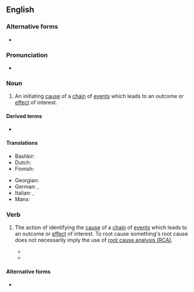 ==English==

===Alternative forms===
* {{alter|en|rootcause}}

===Pronunciation===
* {{audio|en|En-au-root cause.ogg|Audio (AU)}}

===Noun===
{{en-noun}}

# {{lb|en|idiomatic}} An initiating [[cause]] of a [[chain]] of [[event]]s which leads to an outcome or [[effect]] of interest.

====Derived terms====
* {{l|en|RCA}}

====Translations====
{{trans-top|initiating cause}}
* Bashkir: {{t|ba|төп сәбәп}}
* Dutch: {{t|nl|grondoorzaak|f}}
* Finnish: {{t|fi|perussyy}}
{{trans-mid}}
* Georgian: {{t|ka|ძირეული მიზეზი}}
* German: {{t+|de|Ursache|f}}, {{t+|de|Grundursache|f}}
* Italian: {{t|it|causa ultima|f}}, {{t|it|[[causa]] [[scatenante]]|f}}
* Manx: {{t|gv|ard-oyr|m}}
{{trans-bottom}}

===Verb===
{{en-verb}}

# {{lb|en|transitive}} The action of identifying the [[cause]] of a [[chain]] of [[event]]s which leads to an outcome or [[effect]] of interest. To root cause something's root cause does not necessarily imply the use of [[wikipedia:Root_cause_analysis|root cause analysis (RCA)]].
#* {{quote-book|en|author=Charles Protzman|title=Leveraging Lean in Ancillary Hospital Services|year=2017|publisher=CRC Press|pageurl=https://books.google.com/books?id=mI7SBQAAQBAJ&pg=PA108&dq=%22rootcausing%22&hl=&cd=1&source=gbs_api#v=onepage&q=%22rootcausing%22&f=false|isbn=978-1-4822-3730-6|author2=Joyce Kerpchar|author3=George Mayzell|page=108|passage=Fishbones are a great tool for collecting, categorizing, and '''root-causing''' feedback from staff.}}
#* {{quote-book|en|author=Prabhat Mishra|title=Post-Silicon Validation and Debug|chapter=1|year=2018|publisher=Springer|pageurl=https://books.google.com/books?id=T6NsDwAAQBAJ&pg=PA13&dq=%22rootcausing%22&hl=es&sa=X&ved=2ahUKEwiC9Yzmz4rxAhWCxIUKHQPRBkMQ6AEwA3oECAMQAg#v=onepage&q=%22rootcausing%22&f=false|isbn=978-3-319-98116-1|author2=Farimah Farahmandi|page=13|passage=After the effect of the bug is observed using post-silicon tests, the next step is to localize the source of error, '''root-cause''' bugs, and fix them.}}

====Alternative forms====
* {{alter|en|root-cause}}